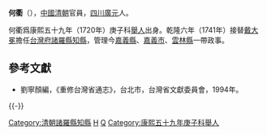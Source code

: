 '''何衢'''（{{bd|？||？||}}），[[中國|中國]][[清朝|清朝]]官員，[[四川|四川]][[廣元|廣元]]人。

何衢爲康熙五十九年（1720年）庚子科[[舉人|舉人]]出身。乾隆六年（1741年）接替[[戴大冕|戴大冕]]擔任[[台灣府|台灣府]][[諸羅縣|諸羅縣]][[知縣|知縣]]，管理今[[嘉義縣|嘉義縣]]、[[嘉義市|嘉義市]]、[[雲林縣|雲林縣]]一帶政事。

==參考文獻==
*劉寧顏編，《重修台灣省通志》，台北市，台灣省文獻委員會，1994年。

{{-}}
{{start box}}
{{s-off}}
{{succession box|[[戴大冕|戴大冕]]|[[嚴暻|嚴暻]]|[[臺灣府|臺灣府]][[諸羅縣|諸羅縣]][[知縣|知縣]]|<small>乾隆六年（1741年）上任</small>}}
{{end box}}

[[Category:清朝諸羅縣知縣|Category:清朝諸羅縣知縣]]
[[Category:廣元人|H]]
[[Category:何姓|Q]]
[[Category:康熙五十九年庚子科舉人|Category:康熙五十九年庚子科舉人]]